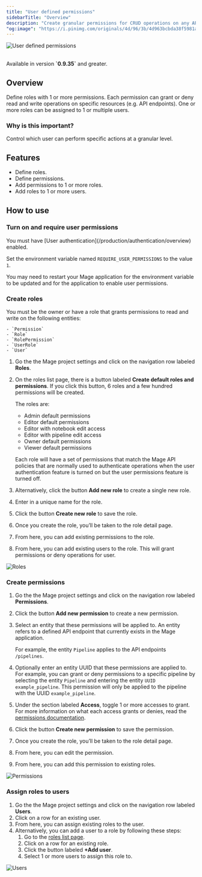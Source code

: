 ```yaml
---
title: "User defined permissions"
sidebarTitle: "Overview"
description: "Create granular permissions for CRUD operations on any API endpoint. Add permissions to roles and add roles to users."
"og:image": "https://i.pinimg.com/originals/4d/96/3b/4d963bcbda38f5981a3c83b8f99933ae.gif"
---
```



<img
    noZoom
    class="hero"
    alt="User defined permissions"
    src="https://i.pinimg.com/originals/4d/96/3b/4d963bcbda38f5981a3c83b8f99933ae.gif"
/>

<br />

<Warning>
  Available in version <b>`0.9.35`</b> and greater.
</Warning>

## Overview

Define roles with 1 or more permissions.
Each permission can grant or deny read and write operations on
specific resources (e.g. API endpoints).
One or more roles can be assigned to 1 or multiple users.

### Why is this important?

Control which user can perform specific actions at a granular level.

## Features

- Define roles.
- Define permissions.
- Add permissions to 1 or more roles.
- Add roles to 1 or more users.

## How to use

### Turn on and require user permissions

<Note>
    You must have [User authentication](/production/authentication/overview) enabled.
</Note>

Set the environment variable named `REQUIRE_USER_PERMISSIONS` to the value `1`.

You may need to restart your Mage application for the environment variable to be updated and
for the application to enable user permissions.

### Create roles

<Note>
    You must be the owner or have a role that grants permissions to read and write on the following
    entities:

    - `Permission`
    - `Role`
    - `RolePermission`
    - `UserRole`
    - `User`
</Note>

1. Go the the Mage project settings and click on the navigation row labeled <b>Roles</b>.
1. On the roles list page, there is a button labeled <b>Create default roles and permissions</b>.
    If you click this button, 6 roles and a few hundred permissions will be created.

    The roles are:

    - Admin default permissions
    - Editor default permissions
    - Editor with notebook edit access
    - Editor with pipeline edit access
    - Owner default permissions
    - Viewer default permissions

    Each role will have a set of permissions that match the Mage API policies that are normally
    used to authenticate operations when the user authentication feature is turned on but
    the user permissions feature is turned off.
1. Alternatively, click the button <b>Add new role</b> to create a single new role.
1. Enter in a unique name for the role.
1. Click the button <b>Create new role</b> to save the role.
1. Once you create the role, you’ll be taken to the role detail page.
1. From here, you can add existing permissions to the role.
1. From here, you can add existing users to the role. This will grant permissions or
    deny operations for user.

<img
    noZoom
    alt="Roles"
    src="https://github.com/mage-ai/assets/blob/main/authentication/permissions/roles-detail.png?raw=true"
/>

### Create permissions

1. Go the the Mage project settings and click on the navigation row labeled <b>Permissions</b>.
1. Click the button <b>Add new permission</b> to create a new permission.
1. Select an entity that these permissions will be applied to.
    An entity refers to a defined API endpoint that currently exists in the Mage application.

    For example, the entity `Pipeline` applies to the API endpoints `/pipelines`.
1. Optionally enter an entity UUID that these permissions are applied to.
    For example, you can grant or deny permissions to a specific pipeline by selecting the entity
    `Pipeline` and entering the entity `UUID` `example_pipeline`.
    This permission will only be applied to the pipeline with the UUID `example_pipeline`.
1. Under the section labeled <b>Access</b>, toggle 1 or more accesses to grant.
    For more information on what each access grants or denies,
    read the [permissions documentation](/authentication/permissions/permissions).
1. Click the button <b>Create new permission</b> to save the permission.
1. Once you create the role, you’ll be taken to the role detail page.
1. From here, you can edit the permission.
1. From here, you can add this permission to existing roles.

<img
    noZoom
    alt="Permissions"
    src="https://github.com/mage-ai/assets/blob/main/authentication/permissions/permissions-detail.png?raw=true"
/>

### Assign roles to users

1. Go the the Mage project settings and click on the navigation row labeled <b>Users</b>.
1. Click on a row for an existing user.
1. From here, you can assign existing roles to the user.
1. Alternatively, you can add a user to a role by following these steps:
    1. Go to the [roles list page](http://localhost:6789/settings/workspace/roles).
    1. Click on a row for an existing role.
    1. Click the button labeled <b>+Add user</b>.
    1. Select 1 or more users to assign this role to.

<img
    noZoom
    alt="Users"
    src="https://github.com/mage-ai/assets/blob/main/authentication/permissions/users-detail.png?raw=true"
/>

